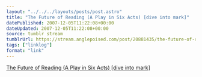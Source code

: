 ```yaml
---
layout: "../../../layouts/posts/post.astro"
title: "The Future of Reading (A Play in Six Acts) [dive into mark]"
datePublished: 2007-12-05T11:22:08+00:00
dateUpdated: 2007-12-05T11:22:08+00:00
source: tumblr stream
tumblrUrl: https://stream.anglepoised.com/post/20881435/the-future-of-reading-a-play-in-six-acts-dive
tags: ["linklog"]
format: "link"
---
```


[The Future of Reading (A Play in Six Acts) [dive into mark]][1]

[1]: http://diveintomark.org/archives/2007/11/19/the-future-of-reading
